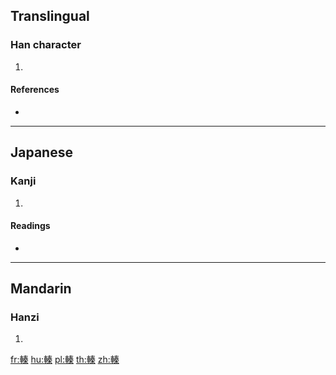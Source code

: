 {{character info/new}}
==Translingual==

===Han character===
{{Han char|rn=159|rad=車|as=10|sn=17|four=55094|canj=JJQKD}}

# {{defn|Han|sort=車10}}

====References====
* {{Han ref|kx=1247.310|dkj=38481|dj=1725.110|hdz=53548.030|uh=8F43|ud=36675|bh=EEC0|bd=61120}}

----

==Japanese==

===Kanji===
{{ja-kanji|grade=|rs=車10}}

# {{defn|lang=ja|sort=車10}}

====Readings====
* {{ja-readings|on=[[しん]] (shin), [[せん]] (sen)|kun=|nanori=}}

----

==Mandarin==

===Hanzi===
{{cmn-hanzi|pin=[[hé]] ([[he2]]), [[zhēn]] ([[zhen1]])|wg=ho<sup>2</sup>, chen<sup>1</sup>}}

# {{defn|lang=cmn|sort=車10}}

[[fr:轃]]
[[hu:轃]]
[[pl:轃]]
[[th:轃]]
[[zh:轃]]
